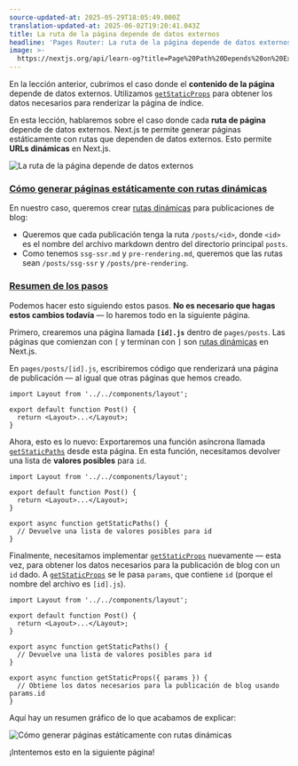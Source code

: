 ```yaml
---
source-updated-at: 2025-05-29T18:05:49.000Z
translation-updated-at: 2025-06-02T19:20:41.043Z
title: La ruta de la página depende de datos externos
headline: 'Pages Router: La ruta de la página depende de datos externos'
image: >-
  https://nextjs.org/api/learn-og?title=Page%20Path%20Depends%20on%20External%20Data&amp;chapter=30
---
```


En la lección anterior, cubrimos el caso donde el **contenido de la página** depende de datos externos. Utilizamos [`getStaticProps`](/docs/basic-features/data-fetching#getstaticprops-static-generation) para obtener los datos necesarios para renderizar la página de índice.

En esta lección, hablaremos sobre el caso donde cada **ruta de página** depende de datos externos. Next.js te permite generar páginas estáticamente con rutas que dependen de datos externos. Esto permite **URLs dinámicas** en Next.js.

![La ruta de la página depende de datos externos](https://h8DxKfmAPhn8O0p3.public.blob.vercel-storage.com/learn/pages-router/dynamic-routes/page-path-external-data.png)

### [Cómo generar páginas estáticamente con rutas dinámicas](#how-to-statically-generate-pages-with-dynamic-routes)

En nuestro caso, queremos crear [rutas dinámicas](/docs/routing/dynamic-routes) para publicaciones de blog:

*   Queremos que cada publicación tenga la ruta `/posts/<id>`, donde `<id>` es el nombre del archivo markdown dentro del directorio principal `posts`.
*   Como tenemos `ssg-ssr.md` y `pre-rendering.md`, queremos que las rutas sean `/posts/ssg-ssr` y `/posts/pre-rendering`.

### [Resumen de los pasos](#overview-of-the-steps)

Podemos hacer esto siguiendo estos pasos. **No es necesario que hagas estos cambios todavía** — lo haremos todo en la siguiente página.

Primero, crearemos una página llamada **`[id].js`** dentro de `pages/posts`. Las páginas que comienzan con `[` y terminan con `]` son [rutas dinámicas](/docs/routing/dynamic-routes) en Next.js.

En `pages/posts/[id].js`, escribiremos código que renderizará una página de publicación — al igual que otras páginas que hemos creado.

```
import Layout from '../../components/layout';
 
export default function Post() {
  return <Layout>...</Layout>;
}
```

Ahora, esto es lo nuevo: Exportaremos una función asíncrona llamada [`getStaticPaths`](/docs/basic-features/data-fetching#getstaticpaths-static-generation) desde esta página. En esta función, necesitamos devolver una lista de **valores posibles** para `id`.

```
import Layout from '../../components/layout';
 
export default function Post() {
  return <Layout>...</Layout>;
}
 
export async function getStaticPaths() {
  // Devuelve una lista de valores posibles para id
}
```

Finalmente, necesitamos implementar [`getStaticProps`](/docs/basic-features/data-fetching#getstaticprops-static-generation) nuevamente — esta vez, para obtener los datos necesarios para la publicación de blog con un `id` dado. A [`getStaticProps`](/docs/basic-features/data-fetching#getstaticprops-static-generation) se le pasa `params`, que contiene `id` (porque el nombre del archivo es `[id].js`).

```
import Layout from '../../components/layout';
 
export default function Post() {
  return <Layout>...</Layout>;
}
 
export async function getStaticPaths() {
  // Devuelve una lista de valores posibles para id
}
 
export async function getStaticProps({ params }) {
  // Obtiene los datos necesarios para la publicación de blog usando params.id
}
```

Aquí hay un resumen gráfico de lo que acabamos de explicar:

![Cómo generar páginas estáticamente con rutas dinámicas](https://h8DxKfmAPhn8O0p3.public.blob.vercel-storage.com/learn/pages-router/dynamic-routes/how-to-dynamic-routes.png)

¡Intentemos esto en la siguiente página!